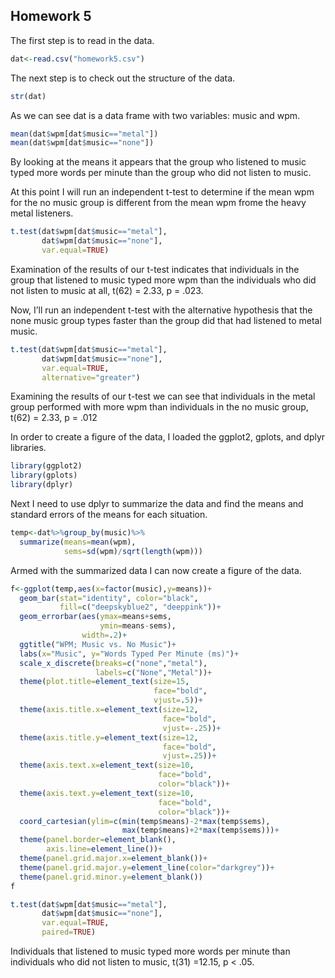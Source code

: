 ## Homework 5

<!--
Set the working directory.
No Rchunk is needed to accomplish this.
-->



<!--
Read in the homework5.csv data. For each of the following steps you
should preface your R commands with some plain English explanation.
The data are fabricated and include the number of words per minute
that people can type when listening to no music and when listening
to heavy metal.
-->
The first step is to read in the data.
```r
dat<-read.csv("homework5.csv")
```


<!--
Check the structure of the data.
-->
The next step is to check out the structure of the data.

```r
str(dat)
```

As we can see dat is a data frame with two variables: music and wpm.
<!--
Find the mean words per minute for the two groups.
-->
```r
mean(dat$wpm[dat$music=="metal"])
mean(dat$wpm[dat$music=="none"])
```
By looking at the means it appears that the group who listened to music typed more words per minute than the group who did not listen to music.

<!--
Run an independent t-test to determine if the mean wpm for the
no music group is different from the mean wpm from heavy metal
group. Interpret the results of your analysis after you run it.
-->
At this point I will run an independent t-test to determine if the mean wpm for the no music group is different from the mean wpm frome the heavy metal listeners.

```r
t.test(dat$wpm[dat$music=="metal"],
       dat$wpm[dat$music=="none"],
       var.equal=TRUE)
```
Examination of the results of our t-test indicates that individuals in
the group that listened to music typed more wpm than the individuals who did not listen to music at all, t(62) = 2.33, p = .023.

<!--
Run another independent t-test with the alternative hypothesis that
the heavy metal group types faster than the no music group. Interpret
the results of your analyses.
-->
Now, I'll run an independent t-test with the alternative hypothesis
that the none music group types faster than the group did that had listened to metal music.

```r
t.test(dat$wpm[dat$music=="metal"],
       dat$wpm[dat$music=="none"],
       var.equal=TRUE,
       alternative="greater")
```
Examining the results of our t-test we can see that individuals in
the metal group performed with more wpm than individuals
in the no music group, t(62) = 2.33, p = .012

<!--
Create a bar graph of the data.
-->
In order to create a figure of the data, I loaded the
ggplot2, gplots, and dplyr libraries.

```r
library(ggplot2)
library(gplots)
library(dplyr)
```
Next I need to use dplyr to summarize the data and find the means and
standard errors of the means for each situation.

```r
temp<-dat%>%group_by(music)%>%
  summarize(means=mean(wpm),
            sems=sd(wpm)/sqrt(length(wpm)))
```

<!--
Conduct and interpret a two-tailed paired t-test on the data.
-->
Armed with the summarized data I can now create a figure of the data.

```r
f<-ggplot(temp,aes(x=factor(music),y=means))+
  geom_bar(stat="identity", color="black",
           fill=c("deepskyblue2", "deeppink"))+
  geom_errorbar(aes(ymax=means+sems,
                    ymin=means-sems),
                width=.2)+
  ggtitle("WPM; Music vs. No Music")+
  labs(x="Music", y="Words Typed Per Minute (ms)")+
  scale_x_discrete(breaks=c("none","metal"),
                   labels=c("None","Metal"))+
  theme(plot.title=element_text(size=15,
                                face="bold",
                                vjust=.5))+
  theme(axis.title.x=element_text(size=12,
                                  face="bold",
                                  vjust=-.25))+
  theme(axis.title.y=element_text(size=12,
                                  face="bold",
                                  vjust=.25))+
  theme(axis.text.x=element_text(size=10,
                                 face="bold",
                                 color="black"))+
  theme(axis.text.y=element_text(size=10,
                                 face="bold",
                                 color="black"))+
  coord_cartesian(ylim=c(min(temp$means)-2*max(temp$sems),
                         max(temp$means)+2*max(temp$sems)))+
  theme(panel.border=element_blank(),
        axis.line=element_line())+
  theme(panel.grid.major.x=element_blank())+
  theme(panel.grid.major.y=element_line(color="darkgrey"))+
  theme(panel.grid.minor.y=element_blank())
f
```
<!--
Conduct and interpret a two-tailed paired t-test on the data.
-->

```r
t.test(dat$wpm[dat$music=="metal"],
       dat$wpm[dat$music=="none"],
       var.equal=TRUE,
       paired=TRUE)
```

Individuals that listened to music typed more words per minute than individuals who did not listen to music, t(31) =12.15, p < .05.


